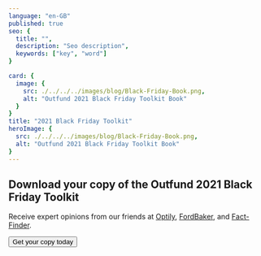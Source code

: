 ```yaml
---
language: "en-GB"
published: true
seo: {
  title: "",
  description: "Seo description",
  keywords: ["key", "word"]
}

card: {
  image: {
    src: ./../../../images/blog/Black-Friday-Book.png,
    alt: "Outfund 2021 Black Friday Toolkit Book"
  }
}
title: "2021 Black Friday Toolkit"
heroImage: {
  src: ./../../../images/blog/Black-Friday-Book.png,
  alt: "Outfund 2021 Black Friday Toolkit Book"
}
---
```


## Download your copy of the Outfund 2021 Black Friday Toolkit

Receive expert opinions from our friends at [Optily](https://www.optily.com/), [FordBaker](https://fordebaker.com/), and [Fact-Finder](https://www.fact-finder.com/).



<Button href="https://old.out.fund/2021-black-friday-toolkit" variant="primary">Get your copy today</Button>